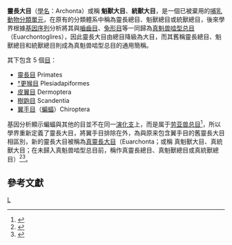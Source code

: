 {{Automatic taxobox
| taxon = Archonta
| authority = 
| image = Olive baboon.jpg
| image_width = 250
| image_caption = [[東非狒狒|東非狒狒]]
| subdivision_ranks = [[目_(生物)|目]]
| subdivision = <center>見正文</center>
}}

'''靈長大目'''（[[學名|學名]]：Archonta）或稱 '''魁獸大目'''、'''統獸大目'''，是一個已被棄用的[[哺乳動物|哺乳動物]][[分類單元|分類單元]]，在原有的分類體系中稱為靈長總目、魁獸總目或統獸總目，後來學界根據[[基因序列|基因序列]]分析將其與[[嚙齒目|嚙齒目]]、[[兔形目|兔形目]]等一同歸為[[真魁兽啮型总目|真魁兽啮型总目]]（Euarchontoglires），因此靈長大目由總目降級為大目，而其舊稱靈長總目、魁獸總目和統獸總目則成為真魁兽啮型总目的通用簡稱。

其下包含 5 個[[目_(生物)|目]]：
* [[靈長目|靈長目]] Primates
* [[滅絕|†]][[更猴目|更猴目]] Plesiadapiformes
* [[皮翼目|皮翼目]] Dermoptera
* [[樹鼩目|樹鼩目]] Scandentia
* [[翼手目|翼手目]]（[[蝙蝠|蝙蝠]]）Chiroptera

基因分析顯示蝙蝠與其他的目並不在同一[[演化支|演化支]]上，而是属于[[劳亚兽总目|劳亚兽总目]]<ref name="Phylogenetic relationships among recent chiropteran families and the importance of choosing appropriate out-group taxa">{{cite journal|last1=Van de Bussche|first1=R. A.|last2=Hoofer|first2=S. R.|title=Phylogenetic relationships among recent chiropteran families and the importance of choosing appropriate out-group taxa|url=https://archive.org/details/sim_journal-of-mammalogy_2004-04_85_2/page/321|journal=Journal of Mammalogy|date=2004|volume=85|issue=2|pages=321–330|doi=10.1644/1545-1542(2004)085<0321:Prarcf>2.0.Co;2}}</ref>，所以學界重新定義了靈長大目，將翼手目排除在外，為與原来包含翼手目的舊靈長大目相區別，新的靈長大目被稱為[[真靈長大目|真靈長大目]]（Euarchonta；或稱 真魁獸大目、真統獸大目；在未歸入真魁兽啮型总目前，稱作真靈長總目、真魁獸總目或真統獸總目）<ref>{{cite journal|last=Adkins|first=RM|author2=Honeycutt, RL|title=Molecular phylogeny of the superorder Archonta.|journal=Proceedings of the National Academy of Sciences of the United States of America|date=Nov 15, 1991|volume=88|issue=22|pages=10317–21|pmid=1658802|url=http://www.pnas.org/content/88/22/10317.abstract|pmc=52919|doi=10.1073/pnas.88.22.10317|access-date=2020-08-18|archive-date=2020-03-31|archive-url=https://web.archive.org/web/20200331031713/http://www.pnas.org/content/88/22/10317.abstract|dead-url=no}}</ref><ref>{{cite journal|last=Springer|first=MS|author2=Stanhope, MJ|author3= Madsen, O|author4= de Jong, WW|title=Molecules consolidate the placental mammal tree.|journal=Trends in Ecology & Evolution|date=August 2004|volume=19|issue=8|pages=430–8|pmid=16701301|doi=10.1016/j.tree.2004.05.006}}</ref>。

== 參考文獻 ==
{{Reflist}}

{{Taxonbar|from=Q954525}}

[[Category:棄用分類單元|L]]
